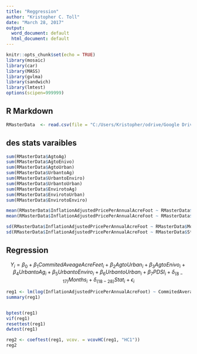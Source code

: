 ```yaml
---
title: "Reggression"
author: "Kristopher C. Toll"
date: "March 28, 2017"
output:
  word_document: default
  html_document: default
---
```


```r
knitr::opts_chunk$set(echo = TRUE)
library(mosaic)
library(car)
library(MASS)
library(gvlma)
library(sandwich)
library(lmtest)
options(scipen=999999)
```

## R Markdown


```r
RMasterData  <- read.csv(file = "C:/Users/Kristopher/odrive/Google Drive/Water Transfer Project/Modified_Data_Models/MasterData_regression.csv", header = TRUE)
```

## des stats varaibles

```r
sum(RMasterData$AgtoAg)
sum(RMasterData$AgtoEnivo)
sum(RMasterData$AgtoUrban)
sum(RMasterData$UrbantoAg)
sum(RMasterData$UrbantoEnviro)
sum(RMasterData$UrbantoUrban)
sum(RMasterData$EnvirotoAg)
sum(RMasterData$EnvirotoUrban)
sum(RMasterData$EnvirotoEnviro)

mean(RMasterData$InflationAdjustedPricePerAnnualAcreFoot ~ RMasterData$Month)
mean(RMasterData$InflationAdjustedPricePerAnnualAcreFoot ~ RMasterData$State)

sd(RMasterData$InflationAdjustedPricePerAnnualAcreFoot ~ RMasterData$Month)
sd(RMasterData$InflationAdjustedPricePerAnnualAcreFoot ~ RMasterData$State)
```


## Regression

$$
  Y_i = \beta_0 + \beta_1 CommitedAveageAcreFeet_{i} + \beta_2 AgtoUrban_{i} + \beta_3 AgtoEnivo_{i} + \beta_4 UrbantoAg_{i} + \beta_5 UrbantoEnviro_{i} + \beta_6 UrbantoUrban_{i} + \beta_7 PDSI_{i} + \delta_(8-17) Months_{i} + \delta_(18-28) Stat_{i} + \epsilon_i
$$

```r
reg1 <- lm(log(InflationAdjustedPricePerAnnualAcreFoot) ~ CommitedAverageAcreFeet + AgtoUrban + AgtoEnivo + UrbantoAg + UrbantoEnviro + UrbantoUrban + PDSI + Jan + Feb + Mar + Apr + May + Jun + Jul.Aug + Oct + Nov + Dec + AZ + CA + ID + MT + NM + NV + OR + TX + UT + WA + WY, data = RMasterData)
summary(reg1)


bptest(reg1)
vif(reg1)
resettest(reg1)
dwtest(reg1)
```

```r
reg2 <- coeftest(reg1, vcov. = vcovHC(reg1, "HC1"))
reg2
```